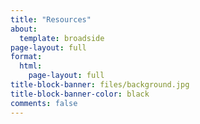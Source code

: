 ```yaml
---
title: "Resources"
about:
  template: broadside
page-layout: full
format:
  html:
    page-layout: full
title-block-banner: files/background.jpg
title-block-banner-color: black
comments: false
---
```

